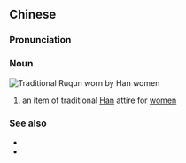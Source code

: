 ==Chinese==
{{zh-forms}}

===Pronunciation===
{{zh-pron
|m=rúqún
|c=jyu4 kwan4
|cat=n
}}

===Noun===
[[Image:Jiao_Bingzhen_-_Paintings_of_Ladies_-_Leaf_2.jpg|thumb|Traditional Ruqun worn by Han women]]
{{zh-noun}}

# an item of traditional [[Han]] attire for [[women]]

===See also===
* {{zh-l|裙}}
* {{pedialite|List of Han Chinese clothing}}

{{zh-cat|Clothing}}